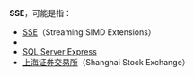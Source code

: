 '''SSE'''，可能是指：

*[[SSE|SSE]]（Streaming SIMD Extensions）
*{{link-en|Server-sent events|Server-sent events}}
*[[SQL_Server_Express|SQL Server Express]]
*[[上海证券交易所|上海证券交易所]]（Shanghai Stock Exchange）

{{disambig|cat=三字拉丁字母縮寫消歧義}}